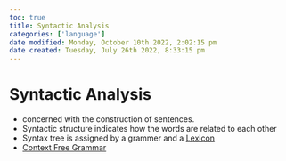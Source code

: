 ```yaml
---
toc: true
title: Syntactic Analysis
categories: ['language']
date modified: Monday, October 10th 2022, 2:02:15 pm
date created: Tuesday, July 26th 2022, 8:33:15 pm
---
```


# Syntactic Analysis
- concerned with the construction of sentences.
- Syntactic structure indicates how the words are related to each other
- Syntax tree is assigned by a grammer and a [Lexicon](Lexicon.qmd)
- [Context Free Grammar](Context%20Free%20Grammar.qmd)




